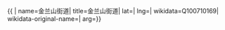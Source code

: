 {{ {{{1|PRC admin/showdata}}}|
name=金兰山街道|
title=金兰山街道|
lat=|
lng=|
wikidata=Q100710169|
wikidata-original-name=|
arg={{{arg|}}}}}